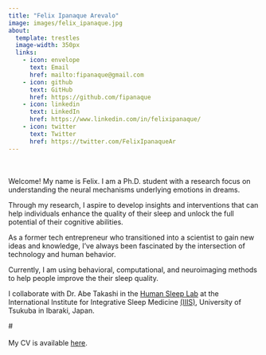 ```yaml
---
title: "Felix Ipanaque Arevalo"
image: images/felix_ipanaque.jpg
about:
  template: trestles
  image-width: 350px
  links: 
    - icon: envelope
      text: Email
      href: mailto:fipanaque@gmail.com
    - icon: github
      text: GitHub
      href: https://github.com/fipanaque
    - icon: linkedin
      text: LinkedIn
      href: https://www.linkedin.com/in/felixipanaque/
    - icon: twitter
      text: Twitter
      href: https://twitter.com/FelixIpanaqueAr
---
```


<br> <br> Welcome! My name is Felix. I am a Ph.D. student with a research focus on understanding the neural mechanisms underlying emotions in dreams. 

Through my research, I aspire to develop insights and interventions that can help individuals enhance the quality of their sleep and unlock the full potential of their cognitive abilities.

As a former tech entrepreneur who transitioned into a scientist to gain new ideas and knowledge, I've always been fascinated by the intersection of technology and human behavior. 

Currently, I am using behavioral, computational, and neuroimaging methods to help people improve the their sleep quality.

I collaborate with Dr. Abe Takashi in the [Human Sleep Lab](https://www.u.tsukuba.ac.jp/~abe.takashi.gp/) at the International Institute for Integrative Sleep Medicine [(IIIS)](https://wpi-iiis.tsukuba.ac.jp/), University of Tsukuba in Ibaraki, Japan.


#<br> <br> My CV is available [here](files/Felix Ipanaque_CV.pdf).


